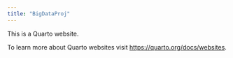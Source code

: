 ```yaml
---
title: "BigDataProj"
---
```


This is a Quarto website.

To learn more about Quarto websites visit <https://quarto.org/docs/websites>.
